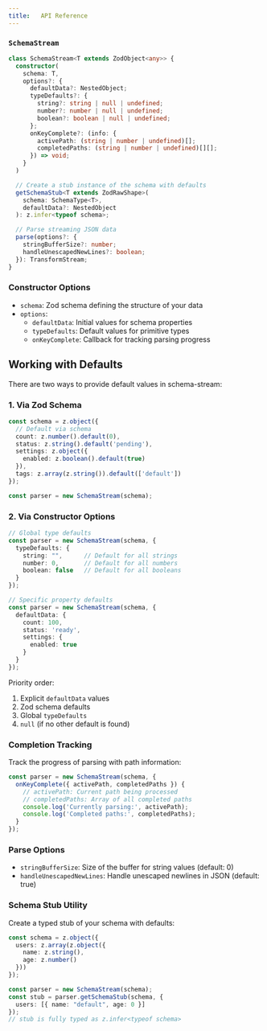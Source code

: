 ```yaml
---
title:   API Reference
---
```



### `SchemaStream`

```typescript
class SchemaStream<T extends ZodObject<any>> {
  constructor(
    schema: T,
    options?: {
      defaultData?: NestedObject;
      typeDefaults?: {
        string?: string | null | undefined;
        number?: number | null | undefined;
        boolean?: boolean | null | undefined;
      };
      onKeyComplete?: (info: {
        activePath: (string | number | undefined)[];
        completedPaths: (string | number | undefined)[][];
      }) => void;
    }
  )

  // Create a stub instance of the schema with defaults
  getSchemaStub<T extends ZodRawShape>(
    schema: SchemaType<T>, 
    defaultData?: NestedObject
  ): z.infer<typeof schema>;

  // Parse streaming JSON data
  parse(options?: {
    stringBufferSize?: number;
    handleUnescapedNewLines?: boolean;
  }): TransformStream;
}
```

### Constructor Options

- `schema`: Zod schema defining the structure of your data
- `options`:
  - `defaultData`: Initial values for schema properties
  - `typeDefaults`: Default values for primitive types
  - `onKeyComplete`: Callback for tracking parsing progress

## Working with Defaults

There are two ways to provide default values in schema-stream:

### 1. Via Zod Schema

```typescript
const schema = z.object({
  // Default via schema
  count: z.number().default(0),
  status: z.string().default('pending'),
  settings: z.object({
    enabled: z.boolean().default(true)
  }),
  tags: z.array(z.string()).default(['default'])
});

const parser = new SchemaStream(schema);
```

### 2. Via Constructor Options

```typescript
// Global type defaults
const parser = new SchemaStream(schema, {
  typeDefaults: {
    string: "",      // Default for all strings
    number: 0,       // Default for all numbers
    boolean: false   // Default for all booleans
  }
});

// Specific property defaults
const parser = new SchemaStream(schema, {
  defaultData: {
    count: 100,
    status: 'ready',
    settings: {
      enabled: true
    }
  }
});
```

Priority order:

1. Explicit `defaultData` values
2. Zod schema defaults
3. Global `typeDefaults`
4. `null` (if no other default is found)

### Completion Tracking

Track the progress of parsing with path information:

```typescript
const parser = new SchemaStream(schema, {
  onKeyComplete({ activePath, completedPaths }) {
    // activePath: Current path being processed
    // completedPaths: Array of all completed paths
    console.log('Currently parsing:', activePath);
    console.log('Completed paths:', completedPaths);
  }
});
```

### Parse Options

- `stringBufferSize`: Size of the buffer for string values (default: 0)
- `handleUnescapedNewLines`: Handle unescaped newlines in JSON (default: true)

### Schema Stub Utility

Create a typed stub of your schema with defaults:

```typescript
const schema = z.object({
  users: z.array(z.object({
    name: z.string(),
    age: z.number()
  }))
});

const parser = new SchemaStream(schema);
const stub = parser.getSchemaStub(schema, {
  users: [{ name: "default", age: 0 }]
});
// stub is fully typed as z.infer<typeof schema>
```